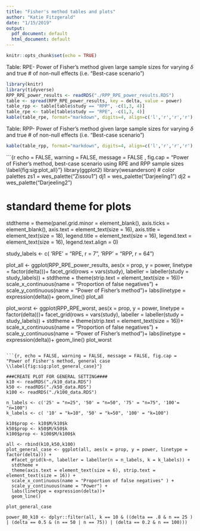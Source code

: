 ```yaml
---
title: "Fisher's method tables and plots"
author: "Katie Fitzgerald"
date: "1/15/2019"
output:
  pdf_document: default
  html_document: default
---
```


```r
knitr::opts_chunk$set(echo = TRUE)
```

Table: RPE- Power of Fisher's method given large sample sizes for varying $\delta$ and true # of non-null effects (i.e. "Best-case scenario")
```r
library(knitr)
library(tidyverse)
RPP_RPE_power_results <- readRDS("./RPP_RPE_power_results.RDS")
table <- spread(RPP_RPE_power_results, key = delta, value = power)
table_rpp <- table[table$study == "RPP", -c(1,3, 4)]
table_rpe <- table[table$study == "RPE", -c(1,3, 4)]
kable(table_rpe, format="markdown", digits=4, align=c('l','r','r','r'),row.names = FALSE, col.names=c("# of false negatives","$\\delta=0.2$","$\\delta=0.5$","$\\delta=0.8$"),caption="RPE: Power to reject H0 with large n")
```

Table: RPP- Power of Fisher's method given large sample sizes for varying $\delta$ and true # of non-null effects (i.e. "Best-case scenario")
```r
kable(table_rpp, format="markdown", digits=4, align=c('l','r','r','r'),row.names = FALSE, col.names=c("# of false negatives","$\\delta=0.2$","$\\delta=0.5$","$\\delta=0.8$"),caption="RPP: Power to reject H0 with large n")
```


```{r echo = FALSE, warning = FALSE, message = FALSE , fig.cap = "Power of Fisher's method, best-case scenario using RPE and RPP sample sizes \\label{fig:sig:plot_all}"}
library(ggplot2)
library(wesanderson) # color palettes
zs1 = wes_palette("Zissou1")
dj1 = wes_palette("Darjeeling1")
dj2 = wes_palette("Darjeeling2")

# standard theme for plots
stdtheme = theme(panel.grid.minor = element_blank(),
                 axis.ticks = element_blank(),
                 axis.text = element_text(size = 16),
                 axis.title = element_text(size = 18),
                 legend.title = element_text(size = 16),
                 legend.text = element_text(size = 16),
                 legend.text.align = 0)

study_labels <- c( 'RPE' = "RPE, r = 7", 'RPP' = "RPP, r = 64")

plot_all <- ggplot(RPP_RPE_power_results, 
                   aes(x = prop, y = power, linetype = factor(delta)))+
  facet_grid(rows = vars(study), labeller = labeller(study = study_labels)) +
  stdtheme +
  theme(strip.text = element_text(size = 16))+
  scale_x_continuous(name = "Proportion of false negatives") +
  scale_y_continuous(name = "Power of Fisher's method")+
  labs(linetype = expression(delta))+
  geom_line()
plot_all


plot_worst <- ggplot(RPP_RPE_worst, aes(x = prop, y = power, linetype = factor(delta)))+
  facet_grid(rows = vars(study), labeller = labeller(study = study_labels)) +
  stdtheme +
  theme(strip.text = element_text(size = 16))+
  scale_x_continuous(name = "Proportion of false negatives") +
  scale_y_continuous(name = "Power of Fisher's method")+
  labs(linetype = expression(delta))+
  geom_line()
plot_worst
```

```{r, echo = FALSE, warning = FALSE, message = FALSE, fig.cap = "Power of Fisher's method, general case \\label{fig:sig:plot_general_case}"}

###CREATE PLOT FOR GENERAL SETTING####
k10 <- readRDS("./k10_data.RDS")
k50 <- readRDS("./k50_data.RDS")
k100 <- readRDS("./k100_data.RDS")

n_labels <- c('25' = "n=25", '50' = "n=50", '75' = "n=75", '100'= "n=100")
k_labels <- c( '10' = "k=10", '50' = "k=50", '100' = "k=100")

k10$prop <- k10$M/k10$k
k50$prop <- k50$M/k50$k
k100$prop <- k100$M/k100$k

all <- rbind(k10,k50,k100)
plot_general_case <- ggplot(all, aes(x = prop, y = power, linetype = factor(delta))) +
  #facet_grid(k~n, labeller = labeller(n = n_labels, k = k_labels)) +
  stdtheme + 
  theme(axis.text = element_text(size = 6), strip.text = element_text(size = 16)) +
  scale_x_continuous(name = "Proportion of false negatives" ) +
  scale_y_continuous(name = "Power") +
  labs(linetype = expression(delta))+
  geom_line()

plot_general_case

power_80_k10 <- dplyr::filter(all, k == 10 & ((delta == .8 & n == 25 ) | (delta == 0.5 & (n == 50 | n == 75)) | (delta == 0.2 & n == 100)))

```

